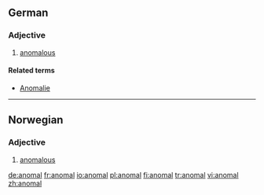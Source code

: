 ==German==

===Adjective===
{{de-adj|comparative=anomaler|superlative=anomalsten}}

# [[anomalous]]

====Related terms====
*[[Anomalie]]

----

==Norwegian==
===Adjective===
{{infl|no|adjective}}

# [[anomalous]]

[[de:anomal]]
[[fr:anomal]]
[[io:anomal]]
[[pl:anomal]]
[[fi:anomal]]
[[tr:anomal]]
[[vi:anomal]]
[[zh:anomal]]